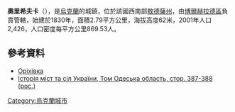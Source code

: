 {{expand|time=2016-09-03T09:50:17+00:00}}
{{coord|45|48|22|N|28|54|32|E|scale:30000|display=title}}

'''奧里希夫卡'''（{{lang-uk|Оріхівка}}），是[[烏克蘭|烏克蘭]]的城鎮，位於該國西南部[[敖德薩州|敖德薩州]]，由[[博爾赫拉德區|博爾赫拉德區]]負責管轄，始建於1830年，面積2.79平方公里，海拔高度62米，2001年人口2,426，人口密度每平方公里869.53人。

==參考資料==
*[http://w1.c1.rada.gov.ua/pls/z7502/A005?rdat1=13.02.2012&rf7571=23974 Оріхівка]{{dead link|date=2017年12月 |bot=InternetArchiveBot |fix-attempted=yes }}
* [https://web.archive.org/web/20120503080947/http://www.igsu.org.ua/Odesskaja.obl/Bolgradskij.rajon/Orehovka.html Історія міст та сіл України, Том Одеська область, стор. 387-388 (рос.)]

{{Ukraine-geo-stub}}
[[Category:烏克蘭城市|Category:烏克蘭城市]]